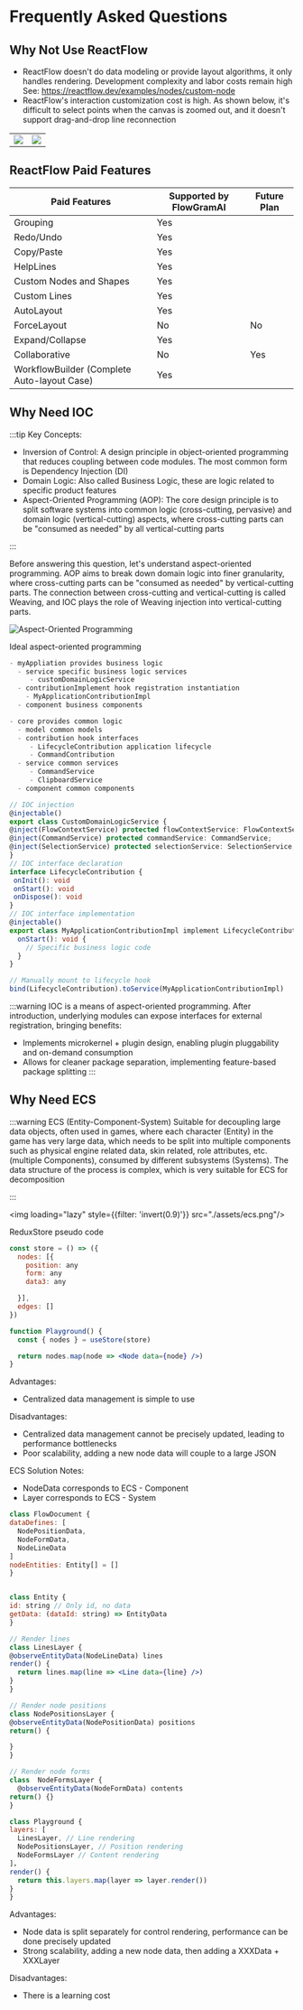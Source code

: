 # Frequently Asked Questions
## Why Not Use ReactFlow
- ReactFlow doesn't do data modeling or provide layout algorithms, it only handles rendering. Development complexity and labor costs remain high
See: https://reactflow.dev/examples/nodes/custom-node
- ReactFlow's interaction customization cost is high. As shown below, it's difficult to select points when the canvas is zoomed out, and it doesn't support drag-and-drop line reconnection
<table>
  <tr>
    <td><img loading="lazy" src="/reactflow/reactflow-render.gif"/></td>
    <td><img loading="lazy" src="/reactflow/reactflow-interaction.gif"/></td>
  </tr>
</table>

## ReactFlow Paid Features

| Paid Features                    | Supported by FlowGramAI | Future Plan |
|----------------------------------|------------------------|--------------|
| Grouping                         | Yes                    |              |
| Redo/Undo                        | Yes                    |              |
| Copy/Paste                       | Yes                    |              |
| HelpLines                        | Yes                    |              |
| Custom Nodes and Shapes          | Yes                    |              |
| Custom Lines                     | Yes                    |              |
| AutoLayout                       | Yes                    |              |
| ForceLayout                      | No                     | No           |
| Expand/Collapse                  | Yes                    |              |
| Collaborative                    | No                     | Yes          |
| WorkflowBuilder (Complete Auto-layout Case) | Yes         |              |

## Why Need IOC

:::tip Key Concepts:
- Inversion of Control: A design principle in object-oriented programming that reduces coupling between code modules. The most common form is Dependency Injection (DI)
- Domain Logic: Also called Business Logic, these are logic related to specific product features
- Aspect-Oriented Programming (AOP): The core design principle is to split software systems into common logic (cross-cutting, pervasive) and domain logic (vertical-cutting) aspects, where cross-cutting parts can be "consumed as needed" by all vertical-cutting parts

:::

Before answering this question, let's understand aspect-oriented programming. AOP aims to break down domain logic into finer granularity, where cross-cutting parts can be "consumed as needed" by vertical-cutting parts. The connection between cross-cutting and vertical-cutting is called Weaving, and IOC plays the role of Weaving injection into vertical-cutting parts.

![Aspect-Oriented Programming](@/public/weaving.png)

Ideal aspect-oriented programming

```ts
- myAppliation provides business logic
  - service specific business logic services
     - customDomainLogicService
  - contributionImplement hook registration instantiation
    - MyApplicationContributionImpl
  - component business components

- core provides common logic
  - model common models
  - contribution hook interfaces
     - LifecycleContribution application lifecycle
     - CommandContribution
  - service common services
     - CommandService
     - ClipboardService
  - component common components
  ```

  ```ts
  // IOC injection
@injectable()
export class CustomDomainLogicService {
  @inject(FlowContextService) protected flowContextService: FlowContextService;
  @inject(CommandService) protected commandService: CommandService;
  @inject(SelectionService) protected selectionService: SelectionService;
}
// IOC interface declaration
interface LifecycleContribution {
   onInit(): void
   onStart(): void
   onDispose(): void
}
// IOC interface implementation
@injectable()
export class MyApplicationContributionImpl implement LifecycleContribution {
    onStart(): void {
      // Specific business logic code
    }
}

// Manually mount to lifecycle hook
bind(LifecycleContribution).toService(MyApplicationContributionImpl)
```

:::warning IOC is a means of aspect-oriented programming. After introduction, underlying modules can expose interfaces for external registration, bringing benefits:
- Implements microkernel + plugin design, enabling plugin pluggability and on-demand consumption
- Allows for cleaner package separation, implementing feature-based package splitting
:::

## Why Need ECS

:::warning ECS (Entity-Component-System)
Suitable for decoupling large data objects, often used in games, where each character (Entity) in the game has very large data, which needs to be split into multiple components such as physical engine related data, skin related, role attributes, etc. (multiple Components), consumed by different subsystems (Systems). The data structure of the process is complex, which is very suitable for ECS for decomposition

:::

<img loading="lazy" style={{filter: 'invert(0.9)'}} src="./assets/ecs.png"/>

ReduxStore pseudo code
```jsx pure
const store = () => ({
  nodes: [{
    position: any
    form: any
    data3: any

  }],
  edges: []
})

function Playground() {
  const { nodes } = useStore(store)

  return nodes.map(node => <Node data={node} />)
}
```
Advantages:
- Centralized data management is simple to use

Disadvantages:
- Centralized data management cannot be precisely updated, leading to performance bottlenecks
- Poor scalability, adding a new node data will couple to a large JSON

ECS Solution
Notes:
- NodeData corresponds to ECS - Component
- Layer corresponds to ECS - System
```jsx pure
class FlowDocument {
dataDefines: [
  NodePositionData,
  NodeFormData,
  NodeLineData
]
nodeEntities: Entity[] = []
}


class Entity {
id: string // Only id, no data
getData: (dataId: string) => EntityData
}

// Render lines
class LinesLayer {
@observeEntityData(NodeLineData) lines
render() {
  return lines.map(line => <Line data={line} />)
}
}

// Render node positions
class NodePositionsLayer {
@observeEntityData(NodePositionData) positions
return() {

}
}

// Render node forms
class  NodeFormsLayer {
  @observeEntityData(NodeFormData) contents
return() {}
}

class Playground {
layers: [
  LinesLayer, // Line rendering
  NodePositionsLayer, // Position rendering
  NodeFormsLayer // Content rendering
]，
render() {
  return this.layers.map(layer => layer.render())
}
}
```
Advantages:
- Node data is split separately for control rendering, performance can be done precisely updated
- Strong scalability, adding a new node data, then adding a XXXData + XXXLayer

Disadvantages:
- There is a learning cost
